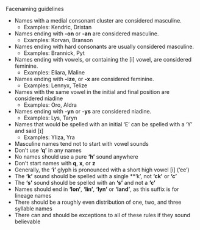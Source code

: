 
Facenaming guidelines

- Names with a medial consonant cluster are considered masculine.
  - Examples: Kendric, Dristan
- Names ending with **-on** or **-an** are considered masculine.
  - Examples: Korvan, Branson
- Names ending with hard consonants are usually considered masculine.
  - Examples: Brannick, Pyt
- Names ending with vowels, or containing the [i] vowel, are considered feminine.
  - Examples: Eliara, Maline
- Names ending with **-ize**, or **-x** are considered feminine.
  - Examples: Lennyx, Telize
- Names with the same vowel in the initial and final position are considered niadine
  - Examples: Oro, Aldra
- Names ending with **-yn** or **-ys** are considered niadine.
  - Examples: Lys, Taryn
- Names that would be spelled with an initial ‘E’ can be spelled with a ‘Y’ and said [ɪ]
  - Examples: Yliza, Yra
- Masculine names tend not to start with vowel sounds
- Don’t use **‘q’** in any names
- No names should use a pure **‘h’** sound anywhere
- Don’t start names with **q**, **x**, or **z**
- Generally, the **‘i’** glyph is pronounced with a short high vowel [i] (‘ee’)
- The **‘k’** sound should be spelled with a single **‘k’, not **‘ck’** or **‘c’**
- The **‘s’** sound should be spelled with an **‘s’** and not a **‘c’**
- Names should end in **‘lon’**, **‘lin’**, **‘lyn’** or **‘land’**, as this suffix is for lineage names
- There should be a roughly even distribution of one, two, and three syllable names
- There can and should be exceptions to all of these rules if they sound believable

